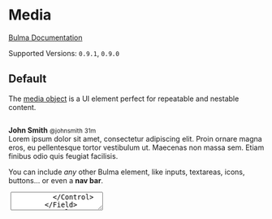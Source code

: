 


<Meta title="Layout/Media" component={Media} />

# Media

[Bulma Documentation](https://bulma.io/documentation/layout/media-object/)

Supported Versions: `0.9.1`, `0.9.0`

## Default

The [media object](http://www.stubbornella.org/content/2010/06/25/the-media-object-saves-hundreds-of-lines-of-code) is a UI element perfect for repeatable and nestable content.

<Canvas>
  <Story name="Default">
    <Media>
      <Media.Left>
        <Image size="64x64">
          <Image.Content src="https://bulma.io/images/placeholders/128x128.png" />
        </Image>
      </Media.Left>
      <Media.Content>
        <Content>
          <p>
            <strong>John Smith</strong> <small>@johnsmith</small> <small>31m</small>
            <br />
            Lorem ipsum dolor sit amet, consectetur adipiscing elit. Proin ornare magna eros, eu pellentesque tortor vestibulum ut. Maecenas non massa sem. Etiam finibus odio quis feugiat facilisis.
          </p>
        </Content>
        <Level mobile>
          <Level.Left>
            <Level.Item link>
              <Icon size="small">
                <FontAwesomeIcon icon={faReply} />
              </Icon>
            </Level.Item>
            <Level.Item link>
              <Icon size="small">
                <FontAwesomeIcon icon={faRetweet} />
              </Icon>
            </Level.Item>
            <Level.Item link>
              <Icon size="small">
                <FontAwesomeIcon icon={faHeart} />
              </Icon>
            </Level.Item>
          </Level.Left>
        </Level>
      </Media.Content>
    </Media>
  </Story>
</Canvas>

You can include *any* other Bulma element, like inputs, textareas, icons, buttons... or even a **nav bar**.

<Canvas>
  <Story name="Example">
    <Media>
      <Media.Left>
        <Image size="64x64">
          <Image.Content src="https://bulma.io/images/placeholders/128x128.png" />
        </Image>
      </Media.Left>
      <Media.Content>
        <Field>
          <Control>
            <Textarea placeholder="Add a comment..." />
          </Control>
        </Field>
        <Level>
          <Level.Left>
            <Level.Item>
              <Button color="info" link>Submit</Button>
            </Level.Item>
          </Level.Left>
          <Level.Right>
            <Level.Item>
              <Checkbox>
                <input type="checkbox" />
                <span>{' Press enter to submit'}</span>
              </Checkbox>
            </Level.Item>
          </Level.Right>
        </Level>
      </Media.Content>
    </Media>
  </Story>
</Canvas>

## Nesting

You can nest media objects up to **3 levels** deep.

<Canvas>
  <Story name="Nesting">
    <Media>
      <Media.Left>
        <Image size="64x64">
          <Image.Content src="https://bulma.io/images/placeholders/128x128.png" />
        </Image>
      </Media.Left>
      <Media.Content>
        <Content>
          <p>
            <strong>Barbara Middleton</strong>
            <br />
            Lorem ipsum dolor sit amet, consectetur adipiscing elit. Duis porta eros lacus, nec ultricies elit blandit non. Suspendisse pellentesque mauris sit amet dolor blandit rutrum. Nunc in tempus turpis.
            <br />
            <small><a>Like</a> · <a>Reply</a> · 3 hrs</small>
          </p>
        </Content>
        <Media>
          <Media.Left>
            <Image size="48x48">
              <Image.Content src="https://bulma.io/images/placeholders/96x96.png" />
            </Image>
          </Media.Left>
          <Media.Content>
            <Content>
              <p>
            <strong>Sean Brown</strong>
                <br />
                Donec sollicitudin urna eget eros malesuada sagittis. Pellentesque habitant morbi tristique senectus et netus et malesuada fames ac turpis egestas. Aliquam blandit nisl a nulla sagittis, a lobortis leo feugiat.
                <br />
                <small><a>Like</a> · <a>Reply</a> · 2 hrs</small>
              </p>
            </Content>
            <Media>
              Vivamus quis semper metus, non tincidunt dolor. Vivamus in mi eu lorem cursus ullamcorper sit amet nec massa.
            </Media>
            <Media>
              Morbi vitae diam et purus tincidunt porttitor vel vitae augue. Praesent malesuada metus sed pharetra euismod. Cras tellus odio, tincidunt iaculis diam non, porta aliquet tortor.
            </Media>
          </Media.Content>
        </Media>
        <Media>
          <Media.Left>
            <Image size="48x48">
              <Image.Content src="https://bulma.io/images/placeholders/96x96.png" />
            </Image>
          </Media.Left>
          <Media.Content>
            <Content>
              <p>
                <strong>Kayli Eunice </strong>
                <br />
                Sed convallis scelerisque mauris, non pulvinar nunc mattis vel. Maecenas varius felis sit amet magna vestibulum euismod malesuada cursus libero. Vestibulum ante ipsum primis in faucibus orci luctus et ultrices posuere cubilia Curae; Phasellus lacinia non nisl id feugiat.
                <br />
                <small><a>Like</a> · <a>Reply</a> · 2 hrs</small>
              </p>
            </Content>
          </Media.Content>
        </Media>
      </Media.Content>
    </Media>
    <Media>
      <Media.Left>
        <Image size="64x64">
          <Image.Content src="https://bulma.io/images/placeholders/128x128.png" />
        </Image>
      </Media.Left>
      <Media.Content>
        <Field>
          <Control>
            <Textarea placeholder="Add a comment..." />
          </Control>
        </Field>
        <Field>
          <Control>
            <Button>Post comment</Button>
          </Control>
        </Field>
      </Media.Content>
    </Media>
  </Story>
</Canvas>

## Media Props

<ArgsTable of={Media} />

## Media.Left Props

<ArgsTable of={Media.Left} />

## Media.Content Props

<ArgsTable of={Media.Content} />

## Media.Right Props

<ArgsTable of={Media.Right} />
